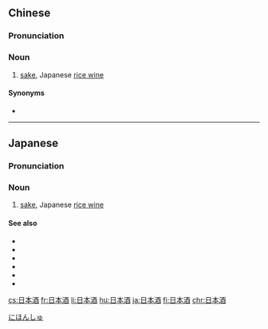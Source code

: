 ==Chinese==
{{zh-forms|type=21}}

===Pronunciation===
{{zh-pron
|m=rìběnjiǔ
|c=jat6 bun2 zau2
|cat=n
}}

===Noun===
{{zh-noun}}

# [[sake]], Japanese [[rice wine]]

====Synonyms====
* {{zh-l|清酒}}

{{zh-cat|Alcoholic beverages}}

----

==Japanese==
{{ja-kanjitab|に|ほん|しゅ|yomi=on}}

===Pronunciation===
{{ja-pron|にほんしゅ|y=o}}

===Noun===
{{ja-noun|にほんしゅ}}

# [[sake]], Japanese [[rice wine]]

====See also====
* {{ja-r|泡盛|あわもり}}
* {{ja-r|清酒|せいしゅ}}
* {{ja-r|焼酎|しょうちゅう}}
* {{ja-r|梅酒|うめしゅ}}
* {{ja-r|熱燗|あつかん}}
* {{ja-r|冷酒|れいしゅ}}

[[Category:ja:Alcoholic beverages|にほんしゅ]]

[[cs:日本酒]]
[[fr:日本酒]]
[[li:日本酒]]
[[hu:日本酒]]
[[ja:日本酒]]
[[fi:日本酒]]
[[chr:日本酒]]